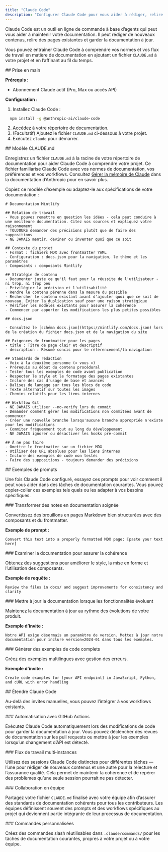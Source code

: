 ```yaml
---
title: "Claude Code"
description: "Configurer Claude Code pour vous aider à rédiger, relire et mettre à jour votre documentation"
---
```


Claude Code est un outil en ligne de commande à base d’agents qui peut vous aider à maintenir votre documentation. Il peut rédiger de nouveaux contenus, relire des pages existantes et garder la documentation à jour.

Vous pouvez entraîner Claude Code à comprendre vos normes et vos flux de travail en matière de documentation en ajoutant un fichier `CLAUDE.md` à votre projet et en l’affinant au fil du temps.

<div id="getting-started">
  ## Prise en main
</div>

**Prérequis :**

- Abonnement Claude actif (Pro, Max ou accès API)

**Configuration :**

1. Installez Claude Code :

```bash
  npm install -g @anthropic-ai/claude-code
  ```

2. Accédez à votre répertoire de documentation.
3. (Facultatif) Ajoutez le fichier `CLAUDE.md` ci-dessous à votre projet.
4. Exécutez `claude` pour démarrer.

<div id="claudemd-template">
  ## Modèle CLAUDE.md
</div>

Enregistrez un fichier `CLAUDE.md` à la racine de votre répertoire de documentation pour aider Claude Code à comprendre votre projet. Ce fichier familiarise Claude Code avec vos normes de documentation, vos préférences et vos workflows. Consultez [Gérer la mémoire de Claude](https://docs.anthropic.com/en/docs/claude-code/memory) dans la documentation d’Anthropic pour en savoir plus.

Copiez ce modèle d’exemple ou adaptez-le aux spécifications de votre documentation :

```mdx
# Documentation Mintlify

## Relation de travail
- Vous pouvez remettre en question les idées - cela peut conduire à une meilleure documentation. Citez vos sources et expliquez votre raisonnement
- TOUJOURS demander des précisions plutôt que de faire des suppositions
- NE JAMAIS mentir, deviner ou inventer quoi que ce soit

## Contexte du projet
- Format : fichiers MDX avec frontmatter YAML
- Configuration : docs.json pour la navigation, le thème et les paramètres
- Composants : composants Mintlify

## Stratégie de contenu
- Documenter juste ce qu'il faut pour la réussite de l'utilisateur - ni trop, ni trop peu
- Privilégier la précision et l'utilisabilité
- Rendre le contenu pérenne dans la mesure du possible
- Rechercher le contenu existant avant d'ajouter quoi que ce soit de nouveau. Éviter la duplication sauf pour une raison stratégique
- Vérifier les modèles existants pour assurer la cohérence
- Commencer par apporter les modifications les plus petites possibles

## docs.json

- Consultez le [schéma docs.json](https://mintlify.com/docs.json) lors de la création du fichier docs.json et de la navigation du site

## Exigences de frontmatter pour les pages
- title : Titre de page clair et descriptif
- description : Résumé concis pour le référencement/la navigation

## Standards de rédaction
- Voix à la deuxième personne (« vous »)
- Prérequis au début du contenu procédural
- Tester tous les exemples de code avant publication
- Respecter le style et le formatage des pages existantes
- Inclure des cas d'usage de base et avancés
- Balises de langage sur tous les blocs de code
- Texte alternatif sur toutes les images
- Chemins relatifs pour les liens internes

## Workflow Git
- NE JAMAIS utiliser --no-verify lors du commit
- Demander comment gérer les modifications non commitées avant de commencer
- Créer une nouvelle branche lorsqu'aucune branche appropriée n'existe pour les modifications
- Commiter fréquemment tout au long du développement
- NE JAMAIS ignorer ou désactiver les hooks pre-commit

## À ne pas faire
- Omettre le frontmatter sur un fichier MDX
- Utiliser des URL absolues pour les liens internes
- Inclure des exemples de code non testés
- Faire des suppositions - toujours demander des précisions
```


<div id="sample-prompts">
  ## Exemples de prompts
</div>

Une fois Claude Code configuré, essayez ces prompts pour voir comment il peut vous aider dans des tâches de documentation courantes. Vous pouvez copier-coller ces exemples tels quels ou les adapter à vos besoins spécifiques.

<div id="convert-notes-to-polished-docs">
  ### Transformer des notes en documentation soignée
</div>

Convertissez des brouillons en pages Markdown bien structurées avec des composants et du frontmatter.

**Exemple de prompt :**

```text wrap
Convert this text into a properly formatted MDX page: [paste your text here]
```

<div id="review-docs-for-consistency">
  ### Examiner la documentation pour assurer la cohérence
</div>

Obtenez des suggestions pour améliorer le style, la mise en forme et l’utilisation des composants.

**Exemple de requête :**

```text wrap
Review the files in docs/ and suggest improvements for consistency and clarity
```

<div id="update-docs-when-features-change">
  ### Mettre à jour la documentation lorsque les fonctionnalités évoluent
</div>

Maintenez la documentation à jour au rythme des évolutions de votre produit.

**Exemple d’invite :**

```text wrap
Notre API exige désormais un paramètre de version. Mettez à jour notre documentation pour inclure version=2024-01 dans tous les exemples.
```

<div id="generate-comprehensive-code-examples">
  ### Générer des exemples de code complets
</div>

Créez des exemples multilingues avec gestion des erreurs.

**Exemple d’invite :**

```text wrap
Create code examples for [your API endpoint] in JavaScript, Python, and cURL with error handling
```

<div id="extending-claude-code">
  ## Étendre Claude Code
</div>

Au-delà des invites manuelles, vous pouvez l’intégrer à vos workflows existants.

<div id="automation-with-github-actions">
  ### Automatisation avec GitHub Actions
</div>

Exécutez Claude Code automatiquement lors des modifications de code pour garder la documentation à jour. Vous pouvez déclencher des revues de documentation sur les pull requests ou mettre à jour les exemples lorsqu’un changement d’API est détecté.

<div id="multi-instance-workflows">
  ### Flux de travail multi‑instances
</div>

Utilisez des sessions Claude Code distinctes pour différentes tâches — l’une pour rédiger de nouveaux contenus et une autre pour la relecture et l’assurance qualité. Cela permet de maintenir la cohérence et de repérer des problèmes qu’une seule session pourrait ne pas détecter.

<div id="team-collaboration">
  ### Collaboration en équipe
</div>

Partagez votre fichier `CLAUDE.md` finalisé avec votre équipe afin d’assurer des standards de documentation cohérents pour tous les contributeurs. Les équipes définissent souvent des prompts et des workflows spécifiques au projet qui deviennent partie intégrante de leur processus de documentation.

<div id="custom-commands">
  ### Commandes personnalisées
</div>

Créez des commandes slash réutilisables dans `.claude/commands/` pour les tâches de documentation courantes, propres à votre projet ou à votre équipe.